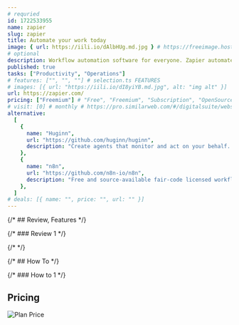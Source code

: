 ```yaml
---
# requried
id: 1722533955
name: zapier
slug: zapier
title: Automate your work today
image: { url: https://iili.io/dAlbHUg.md.jpg } # https://freeimage.host/
# optional
description: Workflow automation software for everyone. Zapier automates your work across 7000+ app integrations, so you can focus on what matters.
published: true
tasks: ["Productivity", "Operations"]
# features: ["", "", ""] # selection.ts FEATURES
# images: [{ url: "https://iili.io/dI8yiYB.md.jpg", alt: "img alt" }]
url: https://zapier.com/
pricing: ["Freemium"] # "Free", "Freemium", "Subscription", "OpenSource", "Paid"
# visit: [0] # monthly # https://pro.similarweb.com/#/digitalsuite/websiteanalysis/home
alternative:
  [
    {
      name: "Huginn",
      url: "https://github.com/huginn/huginn",
      description: "Create agents that monitor and act on your behalf. Your agents are standing by!",
    },
    {
      name: "n8n",
      url: "https://github.com/n8n-io/n8n",
      description: "Free and source-available fair-code licensed workflow automation tool. Easily automate tasks across different services.",
    },
  ]
# deals: [{ name: "", price: "", url: "" }]
---
```


{/* ## Review, Features */}

{/* ### Review 1 */}

{/* <DetailYoutube videoId="" startTime={0} /> */}

{/* ## How To */}

{/* ### How to 1 */}

## Pricing

<Img
  src="https://p140.p3.n0.cdn.zight.com/items/eDuKGmkb/beb2a0e3-8af7-488a-91bb-a33b73f44c80.jpg"
  alt="Plan Price"
/>
